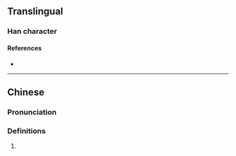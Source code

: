 {{character info/new}}
==Translingual==

===Han character===
{{Han char|rn=85|rad=水|as=14|sn=17|four=37147|canj=EGDE|ids=⿰氵⿰⿳士冖禾殳}}

====References====
* {{Han ref|kx=0657.260|dkj=18541|hdz=31765.150|uh=6FF2|ud=28658|bh=ED58|bd=60760}}

----

==Chinese==
{{zh-forms}}

===Pronunciation===
{{zh-pron
|m=gǔ
|c=guk1
|mc=y
|oc=
|ma=
|cat=
}}

===Definitions===
{{zh-hanzi}}

# {{rfdef|lang=zh}}
